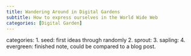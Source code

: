 ```yaml
---
title: Wandering Around in Digital Gardens
subtitle: How to express ourselves in the World Wide Web
categories: [Digital Garden]
---
```


categories:
1. seed: first ideas through randomly
2. sprout: 
3. sapling: 
4. evergreen: finished note, could be compared to a blog post.
